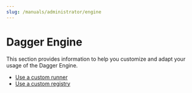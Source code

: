 ```yaml
---
slug: /manuals/administrator/engine
---
```


# Dagger Engine

This section provides information to help you customize and adapt your usage of the Dagger Engine.

- [Use a custom runner](./472258-custom-runner.mdx)
- [Use a custom registry](./272381-custom-registry.mdx)
